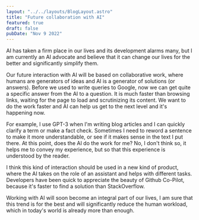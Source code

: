 ```yaml
---
layout: "../../layouts/BlogLayout.astro"
title: "Future collaboration with AI"
featured: true
draft: false
pubDate: "Nov 9 2022"
---
```


AI has taken a firm place in our lives and its development alarms many, but I am currently an AI advocate and believe that it can change our lives for the better and significantly simplify them.

Our future interaction with AI will be based on collaborative work, where humans are generators of ideas and AI is a generator of solutions (or answers). Before we used to write queries to Google, now we can get quite a specific answer from the AI to a question. It is much faster than browsing links, waiting for the page to load and scrutinizing its content. We want to do the work faster and AI can help us get to the next level and it's happening now.

For example, I use GPT-3 when I'm writing blog articles and I can quickly clarify a term or make a fact check. Sometimes I need to reword a sentence to make it more understandable, or see if it makes sense in the text I put there. At this point, does the AI do the work for me? No, I don't think so, it helps me to convey my experience, but so that this experience is understood by the reader.

I think this kind of interaction should be used in a new kind of product, where the AI takes on the role of an assistant and helps with different tasks. Developers have been quick to appreciate the beauty of Github Co-Pilot, because it's faster to find a solution than StackOverflow.

Working with AI will soon become an integral part of our lives, I am sure that this trend is for the best and will significantly reduce the human workload, which in today's world is already more than enough.